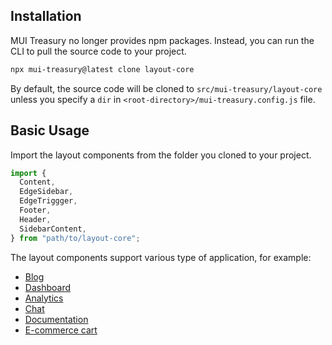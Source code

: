 
<Meta title="Layout/Installation" />

<style>{`
  .sbdocs.sbdocs-content {
    max-width: 720px;
  }
`}</style>

## Installation

MUI Treasury no longer provides npm packages. Instead, you can run the CLI to pull the source code to your project.

```sh
npx mui-treasury@latest clone layout-core
```

By default, the source code will be cloned to `src/mui-treasury/layout-core` unless you specify a `dir` in `<root-directory>/mui-treasury.config.js` file.

## Basic Usage

Import the layout components from the folder you cloned to your project.

```jsx
import {
  Content,
  EdgeSidebar,
  EdgeTriggger,
  Footer,
  Header,
  SidebarContent,
} from "path/to/layout-core";
```

The layout components support various type of application, for example:

- [Blog](/docs/layout-tutorials-blog--docs)
- [Dashboard](/docs/layout-tutorials-dashboard--docs)
- [Analytics](/story/layout-app-analytics--analytics)
- [Chat](/story/layout-app-messenger--messenger)
- [Documentation](/story/layout-app-reactlegacy--react-legacy)
- [E-commerce cart](/story/layout-app-shoppingcart--shopping-cart)
